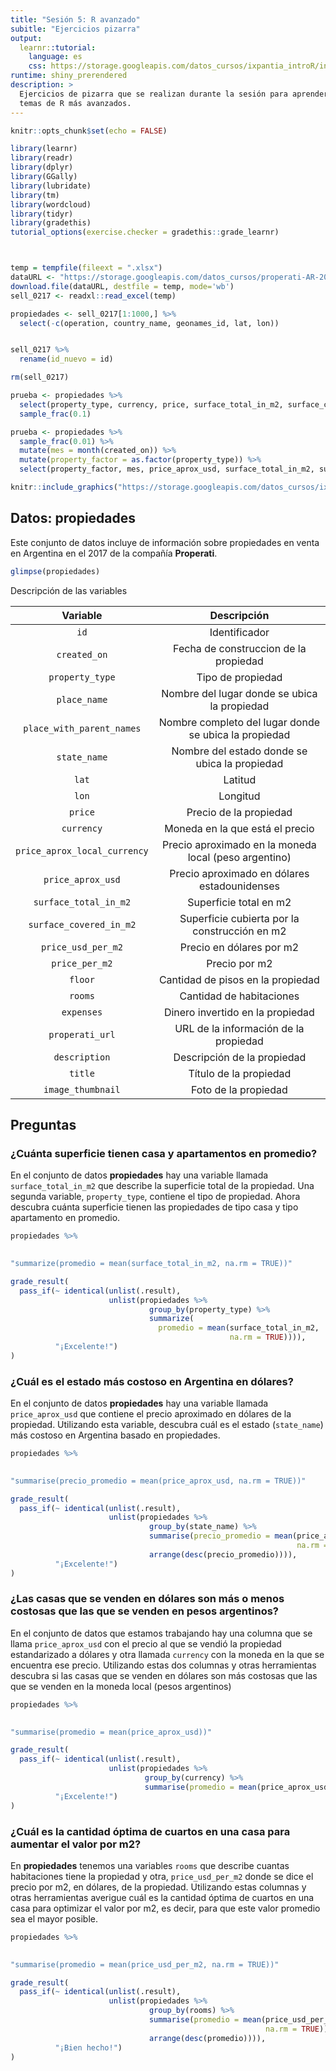 ```yaml
---
title: "Sesión 5: R avanzado"
subitle: "Ejercicios pizarra"
output: 
  learnr::tutorial:
    language: es
    css: https://storage.googleapis.com/datos_cursos/ixpantia_introR/intro_r.css
runtime: shiny_prerendered
description: >
  Ejercicios de pizarra que se realizan durante la sesión para aprender sobre
  temas de R más avanzados.
---
```


<style>
@import url('https://fonts.googleapis.com/css2?family=Roboto+Mono&family=Roboto+Slab&family=Source+Sans+Pro:wght@300;400&display=swap');

@import url('https://fonts.googleapis.com/css2?family=Lato&display=swap');
</style> 

```r
knitr::opts_chunk$set(echo = FALSE)

library(learnr)
library(readr)
library(dplyr)
library(GGally)
library(lubridate)
library(tm)
library(wordcloud)
library(tidyr)
library(gradethis)
tutorial_options(exercise.checker = gradethis::grade_learnr)



temp = tempfile(fileext = ".xlsx")
dataURL <- "https://storage.googleapis.com/datos_cursos/properati-AR-2017-08-01-properties_short.xlsx"
download.file(dataURL, destfile = temp, mode='wb')
sell_0217 <- readxl::read_excel(temp)

propiedades <- sell_0217[1:1000,] %>% 
  select(-c(operation, country_name, geonames_id, lat, lon))


sell_0217 %>%
  rename(id_nuevo = id)

rm(sell_0217)

prueba <- propiedades %>%
  select(property_type, currency, price, surface_total_in_m2, surface_covered_in_m2) %>%
  sample_frac(0.1)

prueba <- propiedades %>%
  sample_frac(0.01) %>%
  mutate(mes = month(created_on)) %>%
  mutate(property_factor = as.factor(property_type)) %>%
  select(property_factor, mes, price_aprox_usd, surface_total_in_m2, surface_covered_in_m2)
```

```r
knitr::include_graphics("https://storage.googleapis.com/datos_cursos/ixpantia_introR/ixpantia_logo.png")   
```

## Datos: **propiedades**

Este conjunto de datos incluye de información sobre propiedades en venta en Argentina en el 2017 de la compañía **Properati**. 
```r
glimpse(propiedades)
```
Descripción de las variables

| Variable                     | Descripción                                           |
| :--------:                   | :-----------:                                         |
| `id`                         | Identificador                                         |
| `created_on`                 | Fecha de construccion de la propiedad                 |
| `property_type`              | Tipo de propiedad                                     |
| `place_name`                 | Nombre del lugar donde se ubica la propiedad          |
| `place_with_parent_names`    | Nombre completo del lugar donde se ubica la propiedad |
| `state_name`                 | Nombre del estado donde se ubica la propiedad         |
| `lat`                        | Latitud                                               |
| `lon`                        | Longitud                                              |
| `price`                      | Precio de la propiedad                                |
| `currency`                   | Moneda en la que está el precio                       |
| `price_aprox_local_currency` | Precio aproximado en la moneda local (peso argentino) |
| `price_aprox_usd`            | Precio aproximado en dólares estadounidenses          |
| `surface_total_in_m2 `       | Superficie total en m2                                |
| `surface_covered_in_m2 `     | Superficie cubierta por la construcción en m2         |
| `price_usd_per_m2 `          | Precio en dólares por m2                              |
| `price_per_m2`               | Precio por m2                                         |
| `floor`                      | Cantidad de pisos en la propiedad                     |
| `rooms`                      | Cantidad de habitaciones                              |
| `expenses`                   | Dinero invertido en la propiedad                      |
| `properati_url`              | URL de la información de la propiedad                 |
| `description`                | Descripción de la propiedad                           |
| `title`                      | Título de la propiedad                                |
| `image_thumbnail`            | Foto de la propiedad                                  |

## Preguntas

### ¿Cuánta superficie tienen casa y apartamentos en promedio?

En el conjunto de datos **propiedades** hay una variable llamada
`surface_total_in_m2` que describe la superficie total de la propiedad. Una
segunda variable, `property_type`, contiene el tipo de propiedad. Ahora descubra cuánta superficie tienen las propiedades de tipo casa y tipo apartamento en promedio.
```r
propiedades %>% 
  
```

```r
"summarize(promedio = mean(surface_total_in_m2, na.rm = TRUE))"
```

```r
grade_result(
  pass_if(~ identical(unlist(.result), 
                      unlist(propiedades %>%
                               group_by(property_type) %>%
                               summarize(
                                 promedio = mean(surface_total_in_m2,
                                                 na.rm = TRUE)))),
          "¡Excelente!")
)
```

### ¿Cuál es el estado más costoso en Argentina en dólares?

En el conjunto de datos **propiedades** hay una variable llamada `price_aprox_usd`
que contiene el precio aproximado en dólares de la propiedad. Utilizando esta
variable, descubra cuál es el estado (`state_name`) más costoso en Argentina
basado en propiedades. 

```r
propiedades %>% 
  
```

```r
"summarise(precio_promedio = mean(price_aprox_usd, na.rm = TRUE))"
```

```r
grade_result(
  pass_if(~ identical(unlist(.result),
                      unlist(propiedades %>%
                               group_by(state_name) %>%
                               summarise(precio_promedio = mean(price_aprox_usd,
                                                                na.rm = TRUE)) %>%
                               arrange(desc(precio_promedio)))),
          "¡Excelente!")
)
```

### ¿Las casas que se venden en dólares son más o menos costosas que las que se venden en pesos argentinos?

En el conjunto de datos que estamos trabajando hay una columna que se llama
`price_aprox_usd` con el precio al que se vendió la propiedad estandarizado a
dólares y otra llamada `currency` con la moneda en la que se encuentra ese
precio.  Utilizando estas dos columnas y otras herramientas descubra si las
casas que se venden en dólares son más costosas que las que se venden en la
moneda local (pesos argentinos)

```r
propiedades %>% 
  
```

```r
"summarise(promedio = mean(price_aprox_usd))"
```

```r
grade_result(
  pass_if(~ identical(unlist(.result),
                      unlist(propiedades %>%
                              group_by(currency) %>% 
                              summarise(promedio = mean(price_aprox_usd)))),
          "¡Excelente!")
)
```

### ¿Cuál es la cantidad óptima de cuartos en una casa para aumentar el valor por m2?

En **propiedades** tenemos una variables `rooms` que describe cuantas
habitaciones tiene la propiedad y otra, `price_usd_per_m2` donde se dice el
precio por m2, en dólares, de la propiedad. Utilizando estas columnas y otras
herramientas averigue cuál es la cantidad óptima de cuartos en una casa para
optimizar el valor por m2, es decir, para que este valor promedio sea el mayor
posible. 

```r
propiedades %>% 
  
```

```r
"summarise(promedio = mean(price_usd_per_m2, na.rm = TRUE))"
```

```r
grade_result(
  pass_if(~ identical(unlist(.result),
                      unlist(propiedades %>%
                               group_by(rooms) %>% 
                               summarise(promedio = mean(price_usd_per_m2,
                                                         na.rm = TRUE)) %>%
                               arrange(desc(promedio)))),
          "¡Bien hecho!")
)
```

